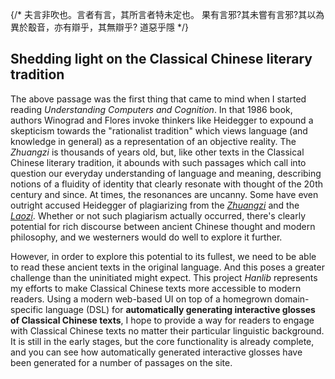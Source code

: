


{/* 夫言非吹也。言者有言，其所言者特未定也。
果有言邪?其未嘗有言邪?其以為異於鷇音，亦有辯乎，其無辯乎?
道惡乎隱 */}

<HanlibQuote />

<HanlibTitle />


## Shedding light on the Classical Chinese literary tradition
The above passage was the first thing that came to mind when I started reading _Understanding Computers and Cognition_. In that 1986 book, authors Winograd and Flores invoke thinkers like Heidegger to expound a skepticism towards the "rationalist tradition" which views language (and knowledge in general) as a representation of an objective reality. The _Zhuangzi_ is thousands of years old, but, like other texts in the Classical Chinese literary tradition, it abounds with such passages which call into question our everyday understanding of language and meaning, describing notions of a fluidity of identity that clearly resonate with thought of the 20th century and since. At times, the resonances are uncanny. Some have even outright accused Heidegger of plagiarizing from the [_Zhuangzi_](https://en.wikipedia.org/wiki/The_Book_of_Tea#cite_ref-Imamichi_5-0) and the [_Laozi_](https://philosophyandpsychology.wordpress.com/2010/03/18/heidegger-ripping-off-taoism/). Whether or not such plagiarism actually occurred, there's clearly potential for rich discourse between ancient Chinese thought and modern philosophy, and we westerners would do well to explore it further.

However, in order to explore this potential to its fullest, we need to be able to read these ancient texts in the original language. And this poses a greater challenge than the uninitiated might expect. This project _Hanlib_ represents my efforts to make Classical Chinese texts more accessible to modern readers. Using a modern web-based UI on top of a homegrown domain-specific language (DSL) for **automatically generating interactive glosses of Classical Chinese texts**, I hope to provide a way for readers to engage with Classical Chinese texts no matter their particular linguistic background. It is still in the early stages, but the core functionality is already complete, and you can see how automatically generated interactive glosses have been generated for a number of passages on the site.